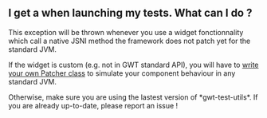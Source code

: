 == I get a {{{java.lang.UnsatisfiedLinkError}}} when launching my tests. What can I do ?==

This exception will be thrown whenever you use a widget fonctionnality which call a native JSNI method the framework does not patch yet for the standard JVM.

If the widget is custom (e.g. not in GWT standard API), you will have to [http://code.google.com/p/gwt-test-utils/wiki/HowToWriteCustomPatchers write your own Patcher class] to simulate your component behaviour in any standard JVM.

Otherwise, make sure you are using the lastest version of *gwt-test-utils*. If you are already up-to-date, please report an issue !